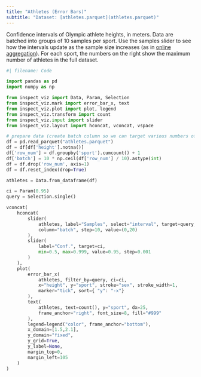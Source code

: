 ```yaml
---
title: "Athletes (Error Bars)"
subtitle: "Dataset: [athletes.parquet](athletes.parquet)"
---
```


Confidence intervals of Olympic athlete heights, in meters. Data are batched into groups of 10 samples per sport. Use the samples slider to see how the intervals update as the sample size increases (as in [online aggregation](https://en.wikipedia.org/wiki/Online_aggregation)). For each sport, the numbers on the right show the maximum number of athletes in the full dataset.

```python
#| filename: Code

import pandas as pd
import numpy as np

from inspect_viz import Data, Param, Selection
from inspect_viz.mark import error_bar_x, text
from inspect_viz.plot import plot, legend
from inspect_viz.transform import count
from inspect_viz.input import slider
from inspect_viz.layout import hconcat, vconcat, vspace

# prepare data (create batch column so we can target various numbers of samples)
df = pd.read_parquet("athletes.parquet")
df = df[df['height'].notna()]
df['row_num'] = df.groupby('sport').cumcount() + 1
df['batch'] = 10 * np.ceil(df['row_num'] / 10).astype(int)
df = df.drop('row_num', axis=1)
df = df.reset_index(drop=True)

athletes = Data.from_dataframe(df)

ci = Param(0.95)
query = Selection.single()

vconcat(
    hconcat(
        slider(
            athletes, label="Samples", select="interval", target=query, 
            column="batch", step=10, value=(0,20)
        ),
        slider(
            label="Conf.", target=ci, 
            min=0.5, max=0.999, value=0.95, step=0.001
        )
    ),
    plot(
        error_bar_x(
            athletes, filter_by=query, ci=ci, 
            x="height", y="sport", stroke="sex", stroke_width=1,
            marker="tick", sort={ "y": "-x"}
        ),
        text(
            athletes, text=count(), y="sport", dx=25,
            frame_anchor="right", font_size=8, fill="#999"
        ),
        legend=legend("color", frame_anchor="bottom"),
        x_domain=[1.5,2.1],
        y_domain="fixed",
        y_grid=True,
        y_label=None,
        margin_top=0,
        margin_left=105
    )
)
```